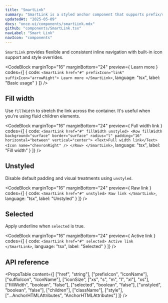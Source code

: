 ```yaml
---
title: "SmartLink"
summary: "SmartLink is a styled anchor component that supports prefix/suffix icons, fill layout, and intelligent styling. It adapts behavior based on props like selection and unstyled mode."
updatedAt: "2025-05-09"
docs: "once-ui/components/smartLink.mdx"
github: "components/SmartLink.tsx"
navLabel: "Smart Link"
navIcon: "components"
---
```


`SmartLink` provides flexible and consistent inline navigation with built-in icon support and style overrides.

<CodeBlock
  marginTop="16"
  marginBottom="24"
  preview={
    <SmartLink href="#" prefixIcon="link" suffixIcon="arrowRight">
      Learn more
    </SmartLink>
  }
  codes={[
    {
      code:
`<SmartLink href="#" prefixIcon="link" suffixIcon="arrowRight">
  Learn more
</SmartLink>`,
      language: "tsx",
      label: "Basic usage"
    }
  ]}
/>

## Fill width

Use `fillWidth` to stretch the link across the container. It's useful when you're using fluid children elements.

<CodeBlock
  marginTop="16"
  marginBottom="24"
  preview={
    <SmartLink href="#" fillWidth unstyled>
      <Row fillWidth background="surface" border="surface" radius="l" padding="16" horizontal="between" vertical="center">
        <Text>Full width link</Text>
        <Icon name="chevronRight" />
      </Row>
    </SmartLink>
  }
  codes={[
    {
      code:
`<SmartLink href="#" fillWidth unstyled>
    <Row fillWidth background="surface" border="surface" radius="l" padding="16" horizontal="between" vertical="center">
      <Text>Full width link</Text>
      <Icon name="chevronRight" />
    </Row>
</SmartLink>`,
      language: "tsx",
      label: "Fill width"
    }
  ]}
/>

## Unstyled

Disable default padding and visual treatments using `unstyled`.

<CodeBlock
  marginTop="16"
  marginBottom="24"
  preview={
    <SmartLink href="#" unstyled>
      Raw link
    </SmartLink>
  }
  codes={[
    {
      code:
`<SmartLink href="#" unstyled>
    Raw link
</SmartLink>`,
      language: "tsx",
      label: "Unstyled"
    }
  ]}
/>

## Selected

Apply underline when `selected` is true.

<CodeBlock
  marginTop="16"
  marginBottom="24"
  preview={
    <SmartLink href="#" selected>
      Active link
    </SmartLink>
  }
  codes={[
    {
      code:
`<SmartLink href="#" selected>
    Active link
</SmartLink>`,
      language: "tsx",
      label: "Selected"
    }
  ]}
/>

## API reference

<PropsTable
  content={[
    ["href", "string"],
    ["prefixIcon", "IconName"],
    ["suffixIcon", "IconName"],
    ["iconSize", ["xs", "s", "m", "l", "xl"], "xs"],
    ["fillWidth", "boolean", "false"],
    ["selected", "boolean", "false"],
    ["unstyled", "boolean", "false"],
    ["children"],
    ["className"],
    ["style"],
    ["...AnchorHTMLAttributes", "AnchorHTMLAttributes"]
  ]}
/>